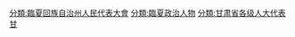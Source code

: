 [[分類:臨夏回族自治州人民代表大會|分類:臨夏回族自治州人民代表大會]]
[[分類:臨夏政治人物|分類:臨夏政治人物]]
[[分類:甘肃省各级人大代表|分類:甘肃省各级人大代表]]
[[分類:自治州人大代表|甘]]